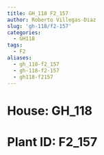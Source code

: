 ```yaml
---
title: GH_118 F2_157
author: Roberto Villegas-Diaz
slug: 'gh-118/f2-157'
categories:
  - GH118
tags:
  - F2
aliases:
  - gh_118-f2_157
  - gh-118-f2-157
  - gh118-f2157
---
```


# **House**: GH_118
# **Plant ID**: F2_157
